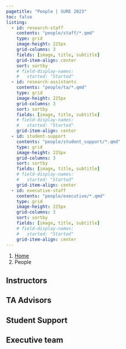 ```yaml
---
pagetitle: "People | SURE 2023"
toc: false
listing:
  - id: research-staff
    contents: "people/staff/*.qmd"
    type: grid
    image-height: 225px
    grid-columns: 3
    fields: [image, title, subtitle]
    grid-item-align: center
    sort: sortby
    # field-display-names: 
    #   started: "Started"
  - id: research-assistants
    contents: "people/ta/*.qmd"
    type: grid
    image-height: 225px
    grid-columns: 3
    sort: sortby
    fields: [image, title, subtitle]
    # field-display-names:
    #   started: "Started"
    grid-item-align: center
  - id: student-support
    contents: "people/student_support/*.qmd"
    type: grid
    image-height: 225px
    grid-columns: 3
    sort: sortby
    fields: [image, title, subtitle]
    # field-display-names:
    #   started: "Started"
    grid-item-align: center    
  - id: executive-staff
    contents: "people/executive/*.qmd"
    type: grid
    image-height: 225px
    grid-columns: 3
    sort: sortby
    fields: [image, title, subtitle]
    # field-display-names:
    #   started: "Started"
    grid-item-align: center    
---
```


```{=html}
<nav aria-label="breadcrumb">
  <ol class="breadcrumb">
    <li class="breadcrumb-item"><a href="index.html">Home</a></li>
    <li class="breadcrumb-item active" aria-current="page">People</li>
  </ol>
</nav>
```

## Instructors

:::{#research-staff}
:::

## TA Advisors

:::{#research-assistants}
:::

## Student Support

:::{#student-support}
:::

## Executive team

:::{#executive-staff}
:::

